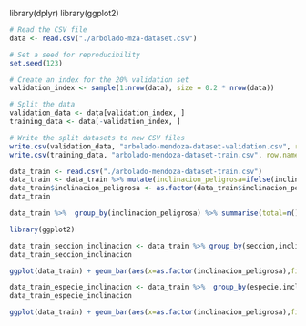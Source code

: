 library(dplyr)
library(ggplot2)

```r
# Read the CSV file
data <- read.csv("./arbolado-mza-dataset.csv")

# Set a seed for reproducibility
set.seed(123)

# Create an index for the 20% validation set
validation_index <- sample(1:nrow(data), size = 0.2 * nrow(data))

# Split the data
validation_data <- data[validation_index, ]
training_data <- data[-validation_index, ]

# Write the split datasets to new CSV files
write.csv(validation_data, "arbolado-mendoza-dataset-validation.csv", row.names = FALSE)
write.csv(training_data, "arbolado-mendoza-dataset-train.csv", row.names = FALSE)
```


```r

data_train <- read.csv("./arbolado-mendoza-dataset-train.csv")
data_train <- data_train %>% mutate(inclinacion_peligrosa=ifelse(inclinacion_peligrosa=='1','si','no'))
data_train$inclinacion_peligrosa <- as.factor(data_train$inclinacion_peligrosa)
data_train

```

```r
data_train %>%  group_by(inclinacion_peligrosa) %>% summarise(total=n())

```

```r
library(ggplot2)

data_train_seccion_inclinacion <- data_train %>% group_by(seccion,inclinacion_peligrosa) %>% summarise(total=n())
data_train_seccion_inclinacion

ggplot(data_train) + geom_bar(aes(x=as.factor(inclinacion_peligrosa),fill=as.factor(inclinacion_peligrosa))) + theme_bw() + facet_wrap(~seccion)

```

```r
data_train_especie_inclinacion <- data_train %>%  group_by(especie,inclinacion_peligrosa) %>% summarise(total=n())
data_train_especie_inclinacion

ggplot(data_train) + geom_bar(aes(x=as.factor(inclinacion_peligrosa),fill=as.factor(inclinacion_peligrosa))) + theme_bw() + facet_wrap(~especie)

```


